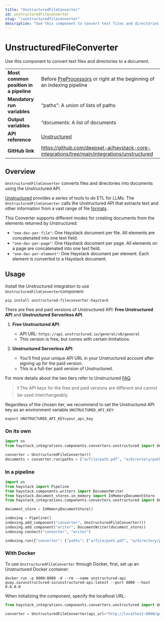 ```yaml
---
title: "UnstructuredFileConverter"
id: unstructuredfileconverter
slug: "/unstructuredfileconverter"
description: "Use this component to convert text files and directories to a document."
---
```


# UnstructuredFileConverter

Use this component to convert text files and directories to a document.

|  |  |
| --- | --- |
| **Most common position in a pipeline** | Before [PreProcessors](../preprocessors.mdx)  or right at the beginning of an indexing pipeline |
| **Mandatory run variables**            | “paths”: A union of lists of paths                                                             |
| **Output variables**                   | “documents: A list of documents                                                                |
| **API reference**                      | [Unstructured](/reference/integrations-unstructured)                                                  |
| **GitHub link**                        | https://github.com/deepset-ai/haystack-core-integrations/tree/main/integrations/unstructured |

## Overview

`UnstructuredFileConverter` converts files and directories into documents using the Unstructured API.

[Unstructured](https://docs.unstructured.io/) provides a series of tools to do ETL for LLMs. The `UnstructuredFileConverter` calls the Unstructured API that extracts text and other information from a vast range of file [formats](https://docs.unstructured.io/api-reference/api-services/overview#supported-file-types).

This Converter supports different modes for creating documents from the elements returned by Unstructured:

- `"one-doc-per-file"`: One Haystack document per file. All elements are concatenated into one text field.
- `"one-doc-per-page"`: One Haystack document per page. All elements on a page are concatenated into one text field.
- `"one-doc-per-element"`: One Haystack document per element. Each element is converted to a Haystack document.

## Usage

Install the Unstructured integration to use `UnstructuredFileConverter`component:

```shell
pip install unstructured-fileconverter-haystack
```

There are free and paid versions of Unstructured API: **Free Unstructured API** and **Unstructured Serverless API**.

1. **Free Unstructured API**:  
   - API URL: `https://api.unstructured.io/general/v0/general`
   - This version is free, but comes with certain limitations.

2. **Unstructured Serverless API**:  
   - You'll find your unique API URL in your Unstructured account after signing up for the paid version. 
   - This is a full-tier paid version of Unstructured.

 For more details about the two tiers refer to Unstructured [FAQ](https://docs.unstructured.io/faq/faq).

> ❗️ The API keys for the free and paid versions are different and cannot be used interchangeably.

Regardless of the chosen tier, we recommend to set the Unstructured API key as an environment variable `UNSTRUCTURED_API_KEY`:

```shell
export UNSTRUCTURED_API_KEY=your_api_key
```

### On its own

```python
import os
from haystack_integrations.components.converters.unstructured import UnstructuredFileConverter

converter = UnstructuredFileConverter()
documents = converter.run(paths = ["a/file/path.pdf", "a/directory/path"])["documents"]
```

### In a pipeline

```python
import os
from haystack import Pipeline
from haystack.components.writers import DocumentWriter
from haystack.document_stores.in_memory import InMemoryDocumentStore
from haystack_integrations.components.converters.unstructured import UnstructuredFileConverter

document_store = InMemoryDocumentStore()

indexing = Pipeline()
indexing.add_component("converter", UnstructuredFileConverter())
indexing.add_component("writer", DocumentWriter(document_store))
indexing.connect("converter", "writer")

indexing.run({"converter": {"paths": ["a/file/path.pdf", "a/directory/path"]}})
```

### With Docker

To use `UnstructuredFileConverter` through Docker, first, set up an Unstructured Docker container:

```
docker run -p 8000:8000 -d --rm --name unstructured-api quay.io/unstructured-io/unstructured-api:latest --port 8000 --host 0.0.0.0
```

When initializing the component, specify the localhost URL:

```python
from haystack_integrations.components.converters.unstructured import UnstructuredFileConverter

converter = UnstructuredFileConverter(api_url="http://localhost:8000/general/v0/general")
```